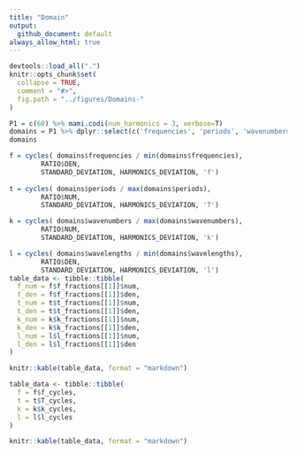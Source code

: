 ```yaml
---
title: "Domain"
output:
  github_document: default
always_allow_html: true
---
```

```r
devtools::load_all(".")
knitr::opts_chunk$set(
  collapse = TRUE,
  comment = "#>",
  fig.path = "../figures/Domains-"
)
```

```r
P1 = c(60) %>% mami.codi(num_harmonics = 3, verbose=T)
domains = P1 %>% dplyr::select(c('frequencies', 'periods', 'wavenumbers', 'wavelengths')) %>% tidyr::unnest(cols=everything())
domains
```

```r

f = cycles( domains$frequencies / min(domains$frequencies),
        RATIO$DEN,
        STANDARD_DEVIATION, HARMONICS_DEVIATION, 'f')
  
t = cycles( domains$periods / max(domains$periods), 
        RATIO$NUM,
        STANDARD_DEVIATION, HARMONICS_DEVIATION, 'T')

k = cycles( domains$wavenumbers / max(domains$wavenumbers), 
        RATIO$NUM,
        STANDARD_DEVIATION, HARMONICS_DEVIATION, 'k')

l = cycles( domains$wavelengths / min(domains$wavelengths), 
        RATIO$DEN,
        STANDARD_DEVIATION, HARMONICS_DEVIATION, 'l')
table_data <- tibble::tibble(
  f_num = f$f_fractions[[1]]$num,
  f_den = f$f_fractions[[1]]$den,
  t_num = t$t_fractions[[1]]$num,
  t_den = t$t_fractions[[1]]$den,
  k_num = k$k_fractions[[1]]$num,
  k_den = k$k_fractions[[1]]$den,
  l_num = l$l_fractions[[1]]$num,
  l_den = l$l_fractions[[1]]$den
)
```
```r
knitr::kable(table_data, format = "markdown")
```
```r
table_data <- tibble::tibble(
  f = f$f_cycles,
  t = t$T_cycles,
  k = k$k_cycles,
  l = l$l_cycles
)
```
```r
knitr::kable(table_data, format = "markdown")
```
